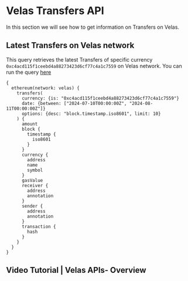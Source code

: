 # Velas Transfers API

In this section we will see how to get information on Transfers on Velas.


## Latest Transfers on Velas network

This query retrieves the latest Transfers of specific currency `0xc4acd115f1ceebd4a88273423d6cf77c4a1c7559` on Velas network.
You can run the query [here](https://ide.bitquery.io/Transfers-of-a-currency-on-velas#)

```
{
  ethereum(network: velas) {
    transfers(
      currency: {is: "0xc4acd115f1ceebd4a88273423d6cf77c4a1c7559"}
      date: {between: ["2024-07-10T00:00:00Z", "2024-08-11T00:00:00Z"]}
      options: {desc: "block.timestamp.iso8601", limit: 10}
    ) {
      amount
      block {
        timestamp {
          iso8601
        }
      }
      currency {
        address
        name
        symbol
      }
      gasValue
      receiver {
        address
        annotation
      }
      sender {
        address
        annotation
      }
      transaction {
        hash
      }
    }
  }
}

```

## Video Tutorial | Velas APIs- Overview

<VideoPlayer url="https://www.youtube.com/watch?v=gErkV_Yqqk8" />
